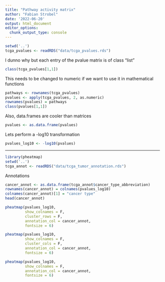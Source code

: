 ```yaml
---
title: "Pathway activity matrix"
author: "Fabian Strobel"
date: '2022-06-20'
output: html_document
editor_options: 
  chunk_output_type: console
---
```


```r
setwd('..')
tcga_pvalues <- readRDS("data/tcga_pvalues.rds")
```

I dunno why but each entry of the pvalue matrix is of class "list"
```r
class(tcga_pvalues[1,1])
```
This needs to be changed to numeric if we want to use it in mathematical functions
```r
pathways <- rownames(tcga_pvalues)
pvalues <- apply(tcga_pvalues, 2, as.numeric)
rownames(pvalues) = pathways
class(pvalues[1,1])
```

Also, data.frames are cooler than matrices
```r
pvalues <- as.data.frame(pvalues)
```

Lets perform a -log10 transformation
```r
pvalues_log10 <- -log10(pvalues)
```

***

```r
library(pheatmap)
setwd('..')
tcga_annot <- readRDS("data/tcga_tumor_annotation.rds")
```

Annotations
```r
cancer_annot <- as.data.frame(tcga_annot$cancer_type_abbreviation)
rownames(cancer_annot) = colnames(pvalues_log10)
colnames(cancer_annot)[1] = "cancer type"
head(cancer_annot)
```


```r
pheatmap(pvalues_log10,
         show_colnames = F,
         cluster_rows = F,
         annotation_col = cancer_annot,
         fontsize = 6)

pheatmap(pvalues_log10,
         show_colnames = F,
         cluster_cols = F,
         annotation_col = cancer_annot,
         fontsize = 6)

pheatmap(pvalues_log10,
         show_colnames = F,
         annotation_col = cancer_annot,
         fontsize = 6)
```

